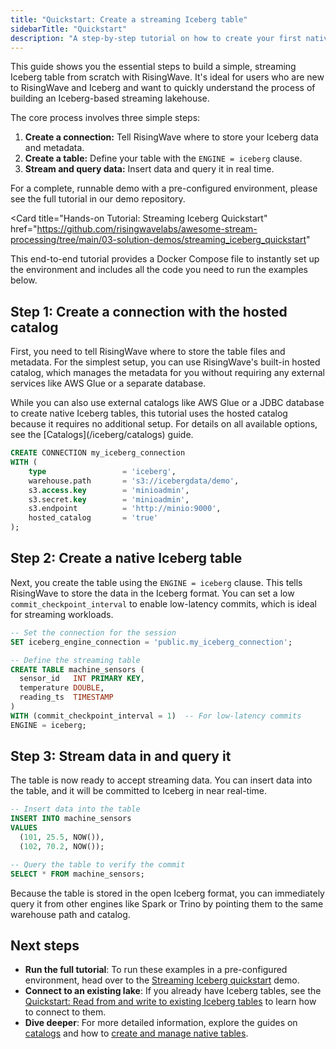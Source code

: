 ```yaml
---
title: "Quickstart: Create a streaming Iceberg table"
sidebarTitle: "Quickstart"
description: "A step-by-step tutorial on how to create your first native Iceberg streaming table in RisingWave from scratch."
---
```


This guide shows you the essential steps to build a simple, streaming Iceberg table from scratch with RisingWave. It's ideal for users who are new to RisingWave and Iceberg and want to quickly understand the process of building an Iceberg-based streaming lakehouse.

The core process involves three simple steps:

1.  **Create a connection:** Tell RisingWave where to store your Iceberg data and metadata.
2.  **Create a table:** Define your table with the `ENGINE = iceberg` clause.
3.  **Stream and query data:** Insert data and query it in real time.

For a complete, runnable demo with a pre-configured environment, please see the full tutorial in our demo repository.

<Card
  title="Hands-on Tutorial: Streaming Iceberg Quickstart"
  href="https://github.com/risingwavelabs/awesome-stream-processing/tree/main/03-solution-demos/streaming_iceberg_quickstart"
>
  This end-to-end tutorial provides a Docker Compose file to instantly set up the environment and includes all the code you need to run the examples below.
</Card>

## Step 1: Create a connection with the hosted catalog

First, you need to tell RisingWave where to store the table files and metadata. For the simplest setup, you can use RisingWave's built-in hosted catalog, which manages the metadata for you without requiring any external services like AWS Glue or a separate database.

<Note>
While you can also use external catalogs like AWS Glue or a JDBC database to create native Iceberg tables, this tutorial uses the hosted catalog because it requires no additional setup. For details on all available options, see the [Catalogs](/iceberg/catalogs) guide.
</Note>

```sql
CREATE CONNECTION my_iceberg_connection
WITH (
    type                 = 'iceberg',
    warehouse.path       = 's3://icebergdata/demo',
    s3.access.key        = 'minioadmin',
    s3.secret.key        = 'minioadmin',
    s3.endpoint          = 'http://minio:9000',
    hosted_catalog       = 'true'
);
```

## Step 2: Create a native Iceberg table

Next, you create the table using the `ENGINE = iceberg` clause. This tells RisingWave to store the data in the Iceberg format. You can set a low `commit_checkpoint_interval` to enable low-latency commits, which is ideal for streaming workloads.

```sql
-- Set the connection for the session
SET iceberg_engine_connection = 'public.my_iceberg_connection';

-- Define the streaming table
CREATE TABLE machine_sensors (
  sensor_id   INT PRIMARY KEY,
  temperature DOUBLE,
  reading_ts  TIMESTAMP
)
WITH (commit_checkpoint_interval = 1)  -- For low-latency commits
ENGINE = iceberg;
```

## Step 3: Stream data in and query it

The table is now ready to accept streaming data. You can insert data into the table, and it will be committed to Iceberg in near real-time.

```sql
-- Insert data into the table
INSERT INTO machine_sensors
VALUES
  (101, 25.5, NOW()),
  (102, 70.2, NOW());

-- Query the table to verify the commit
SELECT * FROM machine_sensors;
```

Because the table is stored in the open Iceberg format, you can immediately query it from other engines like Spark or Trino by pointing them to the same warehouse path and catalog.

## Next steps

- **Run the full tutorial**: To run these examples in a pre-configured environment, head over to the [Streaming Iceberg quickstart](https://github.com/risingwavelabs/awesome-stream-processing/tree/main/03-solution-demos/streaming_iceberg_quickstart) demo.
- **Connect to an existing lake**: If you already have Iceberg tables, see the [Quickstart: Read from and write to existing Iceberg tables](/iceberg/quickstart-use-existing-tables) to learn how to connect to them.
- **Dive deeper**: For more detailed information, explore the guides on [catalogs](/iceberg/catalogs) and how to [create and manage native tables](/iceberg/create-manage-native-iceberg-tables).
